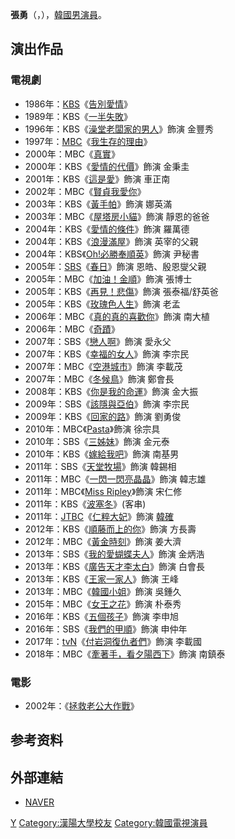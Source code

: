 {{Otheruses|other=名为张勇的其他人物|张勇}}
{{藝人
|姓名 = 張勇
|類型 = 男演員
|圖片 = 
|圖片尺寸 = 
|圖片簡介 = 
|本名 = 
|外文名 = 장용
|外文 = ko
|羅馬拼音 =  Jang Yong
|英文名 =
|暱稱 =
|其他藝名 = 
|國籍 = {{KOR}}
|出生日期 = {{birth_date_and_age|1945|4|8}}
|出生地點 = {{flagicon|JPN}} [[日治朝鮮|日治朝鮮]]
|宗教信仰 = 
|語言 = [[韓語|韓語]]
|職業 = [[演員|演員]]
|教育程度 = [[漢陽大學|漢陽大學]]戲劇電影系
|配偶  =
|出道作 = 
|出道日期 = 1971年
|代表作 = 
|活躍年代 =
|唱片公司 = 
|經紀公司 = 
|相關團體 = 
|網站 = 
}}

'''張勇'''（{{lang-ko|'''장용'''}}，{{bd|1945年|4月8日}}），[[韓國|韓國]][[男演員|男演員]]。

== 演出作品 ==
=== 電視劇 ===
*1986年：[[韓國放送公社|KBS]]《[[告別愛情|告別愛情]]》
*1989年：KBS《[[一半失敗|一半失敗]]》
*1996年：KBS《[[澡堂老闆家的男人|澡堂老闆家的男人]]》飾演 金豐秀
*1997年：[[文化廣播_(韓國)|MBC]]《[[我生存的理由|我生存的理由]]》
*2000年：MBC《[[真實_(電視劇)|真實]]》
*2000年：KBS《[[愛情的代價|愛情的代價]]》飾演 金秉圭
*2001年：KBS《[[這是愛|這是愛]]》飾演 車正南
*2002年：MBC《[[賢貞我愛你|賢貞我愛你]]》
*2003年：KBS《[[黃手帕|黃手帕]]》飾演 娜英滿
*2003年：MBC《[[屋塔房小貓|屋塔房小貓]]》飾演 靜恩的爸爸
*2004年：KBS《[[愛情的條件|愛情的條件]]》飾演 羅萬德
*2004年：KBS《[[浪漫滿屋|浪漫滿屋]]》飾演 英宰的父親
*2004年：KBS《[[Oh!必勝奉順英|Oh!必勝奉順英]]》飾演 尹秘書
*2005年：[[SBS_(韓國)|SBS]]《[[春日_(韩国电视剧)|春日]]》飾演 恩皓、殷恩燮父親
*2005年：MBC《[[加油！金順|加油！金順]]》飾演 張博士
*2005年：KBS《[[再見！悲傷|再見！悲傷]]》飾演 張泰福/舒英爸
*2005年：KBS《[[玫瑰色人生|玫瑰色人生]]》飾演 老孟
*2006年：MBC《[[真的真的喜歡你|真的真的喜歡你]]》飾演 南大植
*2006年：MBC《[[奇蹟_(電視劇)|奇蹟]]》
*2007年：SBS《[[戀人啊_(韓國電視劇)|戀人啊]]》飾演 愛永父
*2007年：KBS《[[幸福的女人|幸福的女人]]》飾演 李宗民
*2007年：MBC《[[空港城市|空港城市]]》飾演 李載茂
*2007年：MBC《[[冬候鳥|冬候鳥]]》飾演 鄭會長
*2008年：KBS《[[你是我的命運_(電視劇)|你是我的命運]]》飾演 金大振
*2009年：SBS《[[該隱與亞伯|該隱與亞伯]]》飾演 李宗民
*2009年：KBS《[[回家的路_(2009年電視劇)|回家的路]]》飾演 劉勇俊
*2010年：MBC《[[Pasta_(電視劇)|Pasta]]》飾演 徐宗具
*2010年：SBS《[[三姊妹_(韓國電視劇)|三姊妹]]》飾演 金元泰
*2010年：KBS《[[嫁給我吧|嫁給我吧]]》飾演 南基男
*2011年：SBS《[[天堂牧場|天堂牧場]]》飾演 韓錫相
*2011年：MBC《[[一閃一閃亮晶晶_(韓國電視劇)|一閃一閃亮晶晶]]》飾演 韓志雄
*2011年：MBC《[[Miss_Ripley|Miss Ripley]]》飾演 宋仁修
*2011年：KBS《[[波塞冬_(電視劇)|波塞冬]]》(客串)
*2011年：[[JTBC|JTBC]]《[[仁粹大妃_(電視劇)|仁粹大妃]]》飾演 [[韓確|韓確]]
*2012年：KBS《[[順藤而上的你|順藤而上的你]]》飾演 方長壽
*2012年：MBC《[[黃金時刻|黃金時刻]]》飾演 姜大濟
*2013年：SBS《[[我的愛蝴蝶夫人|我的愛蝴蝶夫人]]》飾演 金炳浩
*2013年：KBS《[[廣告天才李太白|廣告天才李太白]]》飾演 白會長
*2013年：KBS《[[王家一家人|王家一家人]]》飾演 王峰
*2013年：MBC《[[韓國小姐_(電視劇)|韓國小姐]]》飾演 吳鍾久
*2015年：MBC《[[女王之花|女王之花]]》飾演 朴泰秀
*2016年：KBS《[[五個孩子|五個孩子]]》飾演 李申旭
*2016年：SBS《[[我們的甲順|我們的甲順]]》飾演 申仲年
*2017年：[[tvN|tvN]]《[[付岩洞復仇者們|付岩洞復仇者們]]》飾演 李載國
*2018年：MBC《[[牽著手，看夕陽西下|牽著手，看夕陽西下]]》飾演 南鎮泰

=== 電影 ===
*2002年：《[[拯救老公大作戰|拯救老公大作戰]]》

== 参考资料 ==
{{reflist}}

== 外部連結 ==
* [http://people.search.naver.com/search.naver?where=nexearch&query=%EC%9E%A5%EC%9A%A9&sm=tab_etc&ie=utf8&key=PeopleService&os=100872 NAVER] {{Wayback|url=http://people.search.naver.com/search.naver?where=nexearch&query=%EC%9E%A5%EC%9A%A9&sm=tab_etc&ie=utf8&key=PeopleService&os=100872 |date=20200418133415 }}{{ko}}

{{Authority control}}
{{DEFAULTSORT:J}}
[[Category:張姓|Y]]
[[Category:漢陽大學校友|Category:漢陽大學校友]]
[[Category:韓國電視演員|Category:韓國電視演員]]